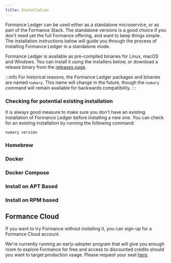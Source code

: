```yaml
---
title: Installation
---
```


Formance Ledger can be used either as a standalone microservice, or as part of the Formance Stack. The standalone versions is a good choice if you don't need yet the full Formance offering, and want to keep things simple. The installation instructions below will guide you through the process of installing Formance Ledger in a standalone mode.

Formance Ledger is available as pre-compiled binaries for Linux, macOS and Windows. You can install it using the installers below, or download a release binary from the [releases page](https://github.com/formancehq/ledger/releases).

:::info
For historical reasons, the Formance Ledger packages and binaries are named `numary`. This name will change in the future, though the `numary` command will remain available for backwards compatibility.
:::

### Checking for potential existing installation

It is always good measure to make sure you don't have an existing installation of Formance Ledger before installing a new one. You can check for an existing installation by running the following command:

```shell
numary version
```

### Homebrew
<HomebrewInstall />

### Docker
<DockerInstall />

### Docker Compose
<DockerComposeInstall />

### Install on APT Based
<APTInstall />

### Install on RPM based
<RPMInstall />

## Formance Cloud
If you want to try Formance without installing it, you can sign-up for a Formance Cloud account.

We're currently running an early-adopter program that will give you enough room to explore Formance for free and access to discounted credits should you want to target production usage. Please request your seat [here](https://airtable.com/shrFJDsRCJDxvrpD0).
